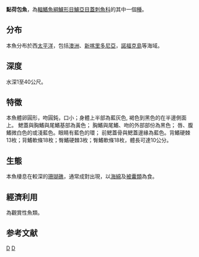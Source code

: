 {{Speciesbox 
| taxon = Chaetodontoplus conspicillatus
| authority = [[Waite|Waite]], 1900
| image = ChaetodontoplusConspicillatusLHIRls.jpg
| status = LC
| status_system = IUCN3.1
| synonyms = *''Holacanthus conspicillatus'', Waite, 1900
}}
'''點荷包魚'''，為[[輻鰭魚綱|輻鰭魚綱]][[鱸形目|鱸形目]][[鱸亞目|鱸亞目]][[蓋刺魚科|蓋刺魚科]]的其中一個[[種|種]]。

==分布==
本魚分布於西[[太平洋|太平洋]]，包括[[澳洲|澳洲]]、[[新喀里多尼亞|新喀里多尼亞]]，[[諾福克島|諾福克島]]等海域。

==深度==
水深1至40公尺。

==特徵==
本魚體卵圓形，吻圓鈍，口小；身體上半部為藍灰色, 褐色到黑色的在半邊側面上。 鰓蓋與胸鰭與尾鰭基部為黃色； 胸鰭與尾鰭、吻的外部部份為黑色； 唇、腹鰭微白色的或淺藍色。眼睛有藍色的環； 前鰓蓋骨與鰓蓋邊緣為藍色。背鰭硬棘13枚；背鰭軟條18枚；臀鰭硬棘3枚；臀鰭軟條18枚，體長可達10公分。

==生態==
本魚棲息在較深的[[珊瑚礁|珊瑚礁]]，通常成對出現，以[[海綿|海綿]]及[[被囊類|被囊類]]為食。

==經濟利用==
為觀賞性魚類。

==参考文献==
{{Reflist}}
{{Taxonbar}}

[[Category:觀賞魚|D]]
[[Category:荷包魚屬|D]]